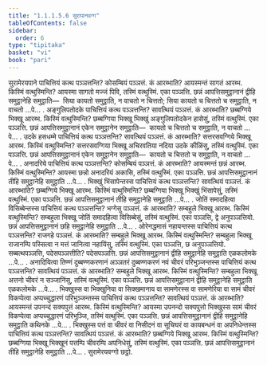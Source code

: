 ```yaml
---
title: "1.1.1.5.6 सुरापानवग्ग"
tableOfContents: false
sidebar:
  order: 6
type: "tipitaka"
basket: "vi"
book: "pari"
---
```



<DynamicBreadcrumb />

<Division number="104" book="pari">

<Paragraph number="174" book="pari">
सुरामेरयपाने पाचित्तियं कत्थ पञ्ञत्तन्ति? कोसम्बियं पञ्ञत्तं. कं आरब्भाति? आयस्मन्तं सागतं आरब्भ. किस्मिं वत्थुस्मिन्ति? आयस्मा सागतो मज्जं पिवि, तस्मिं वत्थुस्मिं. एका पञ्ञत्ति. छन्नं आपत्तिसमुट्ठानानं द्वीहि समुट्ठानेहि समुट्ठाति—  सिया कायतो समुट्ठाति, न वाचतो न चित्ततो; सिया कायतो च चित्ततो च समुट्ठाति, न वाचतो …पे… .
</Paragraph>

</Division>
<Division number="105" book="pari">

<Paragraph number="175" book="pari">
अङ्गुलिपतोदके पाचित्तियं कत्थ पञ्ञत्तन्ति? सावत्थियं पञ्ञत्तं. कं आरब्भाति? छब्बग्गिये भिक्खू आरब्भ. किस्मिं वत्थुस्मिन्ति? छब्बग्गिया भिक्खू भिक्खुं अङ्गुलिपतोदकेन हासेसुं, तस्मिं वत्थुस्मिं. एका पञ्ञत्ति. छन्नं आपत्तिसमुट्ठानानं एकेन समुट्ठानेन समुट्ठाति—  कायतो च चित्ततो च समुट्ठाति, न वाचतो …पे… .
</Paragraph>

</Division>
<Division number="106" book="pari">

<Paragraph number="176" book="pari">
उदके हसधम्मे पाचित्तियं कत्थ पञ्ञत्तन्ति? सावत्थियं पञ्ञत्तं. कं आरब्भाति? सत्तरसवग्गिये भिक्खू आरब्भ. किस्मिं वत्थुस्मिन्ति? सत्तरसवग्गिया भिक्खू अचिरवतिया नदिया उदके कीळिंसु, तस्मिं वत्थुस्मिं. एका पञ्ञत्ति. छन्नं आपत्तिसमुट्ठानानं एकेन समुट्ठानेन समुट्ठाति—  कायतो च चित्ततो च समुट्ठाति, न वाचतो …पे… .
</Paragraph>

</Division>
<Division number="107" book="pari">

<Paragraph number="177" book="pari">
अनादरिये पाचित्तियं कत्थ पञ्ञत्तन्ति? कोसम्बियं पञ्ञत्तं. कं आरब्भाति? आयस्मन्तं छन्नं आरब्भ. किस्मिं वत्थुस्मिन्ति? आयस्मा छन्नो अनादरियं अकासि, तस्मिं वत्थुस्मिं. एका पञ्ञत्ति. छन्नं आपत्तिसमुट्ठानानं तीहि समुट्ठानेहि समुट्ठाति …पे… .
</Paragraph>

</Division>
<Division number="108" book="pari">

<Paragraph number="178" book="pari">
भिक्खुं भिंसापेन्तस्स पाचित्तियं कत्थ पञ्ञत्तन्ति? सावत्थियं पञ्ञत्तं. कं आरब्भाति? छब्बग्गिये भिक्खू आरब्भ. किस्मिं वत्थुस्मिन्ति? छब्बग्गिया भिक्खू भिक्खुं भिंसापेसुं, तस्मिं वत्थुस्मिं. एका पञ्ञत्ति. छन्नं आपत्तिसमुट्ठानानं तीहि समुट्ठानेहि समुट्ठाति …पे… .
</Paragraph>

</Division>
<Division number="109" book="pari">

<Paragraph number="179" book="pari">
जोतिं समादहित्वा विसिब्बेन्तस्स पाचित्तियं कत्थ पञ्ञत्तन्ति? भग्गेसु पञ्ञत्तं. कं आरब्भाति? सम्बहुले भिक्खू आरब्भ. किस्मिं वत्थुस्मिन्ति? सम्बहुला भिक्खू जोतिं समादहित्वा विसिब्बेसुं, तस्मिं वत्थुस्मिं. एका पञ्ञत्ति, द्वे अनुपञ्ञत्तियो. छन्नं आपत्तिसमुट्ठानानं छहि समुट्ठानेहि समुट्ठाति …पे… .
</Paragraph>

</Division>
<Division number="110" book="pari">

<Paragraph number="180" book="pari">
ओरेनद्धमासं नहायन्तस्स पाचित्तियं कत्थ पञ्ञत्तन्ति? राजगहे पञ्ञत्तं. कं आरब्भाति? सम्बहुले भिक्खू आरब्भ. किस्मिं वत्थुस्मिन्ति? सम्बहुला भिक्खू राजानम्पि पस्सित्वा न मत्तं जानित्वा नहायिंसु, तस्मिं वत्थुस्मिं. एका पञ्ञत्ति, छ अनुपञ्ञत्तियो. सब्बत्थपञ्ञत्ति, पदेसपञ्ञत्तीति? पदेसपञ्ञत्ति. छन्नं आपत्तिसमुट्ठानानं द्वीहि समुट्ठानेहि समुट्ठाति एळकलोमके …पे… .
</Paragraph>

</Division>
<Division number="111" book="pari">

<Paragraph number="181" book="pari">
अनादियित्वा तिण्णं दुब्बण्णकरणानं अञ्ञतरं दुब्बण्णकरणं नवं चीवरं परिभुञ्जन्तस्स पाचित्तियं कत्थ पञ्ञत्तन्ति? सावत्थियं पञ्ञत्तं. कं आरब्भाति? सम्बहुले भिक्खू आरब्भ. किस्मिं वत्थुस्मिन्ति? सम्बहुला भिक्खू अत्तनो चीवरं न सञ्जानिंसु, तस्मिं वत्थुस्मिं. एका पञ्ञत्ति. छन्नं आपत्तिसमुट्ठानानं द्वीहि समुट्ठानेहि समुट्ठाति एळकलोमके …पे… .
</Paragraph>

</Division>
<Division number="112" book="pari">

<Paragraph number="182" book="pari">
भिक्खुस्स वा भिक्खुनिया वा सिक्खमानाय वा सामणेरस्स वा सामणेरिया वा सामं चीवरं विकप्पेत्वा अप्पच्चुद्धारणं परिभुञ्जन्तस्स पाचित्तियं कत्थ पञ्ञत्तन्ति? सावत्थियं पञ्ञत्तं. कं आरब्भाति? आयस्मन्तं उपनन्दं सक्यपुत्तं आरब्भ. किस्मिं वत्थुस्मिन्ति? आयस्मा उपनन्दो सक्यपुत्तो भिक्खुस्स सामं चीवरं विकप्पेत्वा अप्पच्चुद्धारणं परिभुञ्जि, तस्मिं वत्थुस्मिं. एका पञ्ञत्ति. छन्नं आपत्तिसमुट्ठानानं द्वीहि समुट्ठानेहि समुट्ठाति कथिनके …पे… .
</Paragraph>

</Division>
<Division number="113" book="pari">

<Paragraph number="183" book="pari">
भिक्खुस्स पत्तं वा चीवरं वा निसीदनं वा सूचिघरं वा कायबन्धनं वा अपनिधेन्तस्स पाचित्तियं कत्थ पञ्ञत्तन्ति? सावत्थियं पञ्ञत्तं. कं आरब्भाति? छब्बग्गिये भिक्खू आरब्भ. किस्मिं वत्थुस्मिन्ति? छब्बग्गिया भिक्खू भिक्खूनं पत्तम्पि चीवरम्पि अपनिधेसुं, तस्मिं वत्थुस्मिं. एका पञ्ञत्ति. छन्नं आपत्तिसमुट्ठानानं तीहि समुट्ठानेहि समुट्ठाति …पे… .

</Paragraph>
</Division>

<Paragraph number="184" type="center" book="pari">
सुरामेरयवग्गो छट्ठो.
</Paragraph>